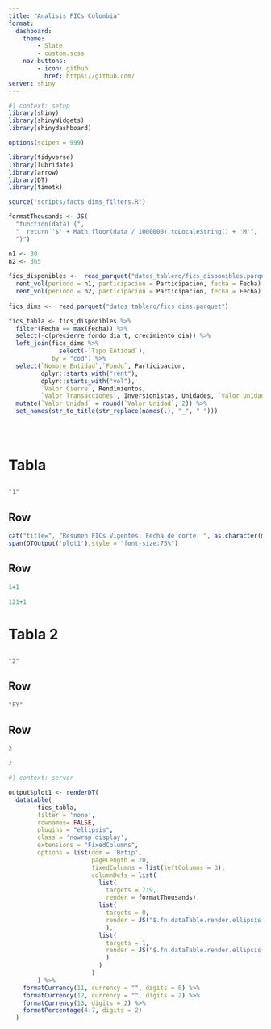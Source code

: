 ```yaml
--- 
title: "Analisis FICs Colombia"
format: 
  dashboard:
    theme:
        - Slate
        - custom.scss
    nav-buttons:
        - icon: github
          href: https://github.com/
server: shiny
---
```


```r
#| context: setup
library(shiny)
library(shinyWidgets)
library(shinydashboard)

options(scipen = 999)

library(tidyverse)
library(lubridate)
library(arrow)
library(DT)
library(timetk)

source("scripts/facts_dims_filters.R")

formatThousands <- JS(
  "function(data) {",
  "  return '$' + Math.floor(data / 1000000).toLocaleString() + 'M'",
  "}")

n1 <- 30
n2 <- 365
 
fics_disponibles <-  read_parquet("datos_tablero/fics_disponibles.parquet") %>% 
  rent_vol(periodo = n1, participacion = Participacion, fecha = Fecha) %>% 
  rent_vol(periodo = n2, participacion = Participacion, fecha = Fecha)
  
fics_dims <-  read_parquet("datos_tablero/fics_dims.parquet")

fics_tabla <- fics_disponibles %>% 
  filter(Fecha == max(Fecha)) %>% 
  select(-c(precierre_fondo_dia_t, crecimiento_dia)) %>% 
  left_join(fics_dims %>% 
              select(-`Tipo Entidad`), 
            by = "cod") %>% 
  select(`Nombre Entidad`,`Fondo`, Participacion,
         dplyr::starts_with("rent"),
         dplyr::starts_with("vol"),
         `Valor Cierre`, Rendimientos,
         `Valor Transacciones`, Inversionistas, Unidades, `Valor Unidad`) %>% 
  mutate(`Valor Unidad` = round(`Valor Unidad`, 2)) %>% 
  set_names(str_to_title(str_replace(names(.), "_", " ")))


  
```


# Tabla

## {.sidebar}

```r
"1"
```


## Row {width=60%}

```r
cat("title=", "Resumen FICs Vigentes. Fecha de corte: ", as.character(max(fics_disponibles$Fecha)))
span(DTOutput('plot1'),style = "font-size:75%")
```

## Row {height=30%}

```r
1+1
```

```r
121+1
```

# Tabla 2

## {.sidebar}

```r
"2"
```


## Row {height=70%}

```r
"FY"
```

## Row {height=30%}

```r
2
```

```r
2
```


```r
#| context: server

output$plot1 <- renderDT(
  datatable(
        fics_tabla, 
        filter = 'none',
        rownames= FALSE,
        plugins = "ellipsis",
        class = 'nowrap display',
        extensions = "FixedColumns",
        options = list(dom = 'Brtip',
                       pageLength = 20,
                       fixedColumns = list(leftColumns = 3),
                       columnDefs = list(
                         list(
                           targets = 7:9, 
                           render = formatThousands),
                         list(
                           targets = 0,
                           render = JS("$.fn.dataTable.render.ellipsis( 20, false )")
                           ),
                         list(
                           targets = 1,
                           render = JS("$.fn.dataTable.render.ellipsis( 30, false )")
                           )
                         )
                       )
        ) %>% 
    formatCurrency(11, currency = "", digits = 0) %>% 
    formatCurrency(12, currency = "", digits = 2) %>% 
    formatCurrency(13, digits = 2) %>% 
    formatPercentage(4:7, digits = 2)
  )

```

